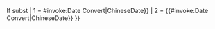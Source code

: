 <includeonly>{{{{{|safesubst:}}}If subst
| 1 = {{{{{|safesubst:}}}#invoke:Date Convert|ChineseDate}}
| 2 = {{#invoke:Date Convert|ChineseDate}}
}}</includeonly><noinclude>
{{Documentation}}</noinclude>